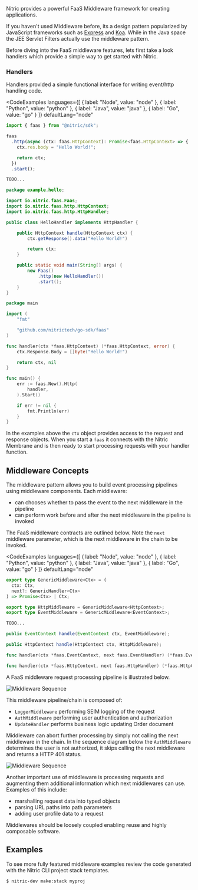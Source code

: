 Nitric provides a powerful FaaS Middleware framework for creating applications.  

If you haven't used Middleware before, its a design pattern popularized by JavaScript frameworks such as [Express](https://expressjs.com/) and [Koa](https://koajs.com/). While in the Java space the JEE Servlet Filters actually use the middleware pattern.

Before diving into the FaaS middleware features, lets first take a look handlers which provide a simple way to get started with Nitric.

### Handlers

Handlers provided a simple functional interface for writing event/http handling code.

<CodeExamples
	languages={[
	{
		label: "Node",
		value: "node"
	},
	{
		label: "Python",
		value: "python"
	},
	{
		label: "Java",
		value: "java"
	},
	{
		label: "Go",
		value: "go"
	}
	]}
	defaultLang="node"
>
<CodeExample lang="node">

```typescript
import { faas } from "@nitric/sdk";

faas
  .http(async (ctx: faas.HttpContext): Promise<faas.HttpContext> => {
    ctx.res.body = "Hello World!";

    return ctx;
  })
  .start();
```

</CodeExample>
<CodeExample lang="python">

```python
TODO...
````

</CodeExample>
<CodeExample lang="java">

```java
package example.hello;

import io.nitric.faas.Faas;
import io.nitric.faas.http.HttpContext;
import io.nitric.faas.http.HttpHandler;

public class HelloHandler implements HttpHandler {

    public HttpContext handle(HttpContext ctx) {
        ctx.getResponse().data("Hello World!")

        return ctx;
    }

    public static void main(String[] args) {
        new Faas()
            .http(new HelloHandler())
            .start();
    }
}
```

</CodeExample>
<CodeExample lang="go">

```go
package main

import (
	"fmt"

	"github.com/nitrictech/go-sdk/faas"
)

func handler(ctx *faas.HttpContext) (*faas.HttpContext, error) {
	ctx.Response.Body = []byte("Hello World!")

	return ctx, nil
}

func main() {
	err := faas.New().Http(
		handler,
	).Start()

	if err != nil {
		fmt.Println(err)
	}
}
```

</CodeExample>
</CodeExamples>

In the examples above the `ctx` object  provides access to the request and response objects.  When you start a `faas` it connects with the Nitric Membrane and is then ready to start processing requests with your handler function.


## Middleware Concepts

The middleware pattern allows you to build event processing pipelines using middleware components. Each middleware:
* can chooses whether to pass the event to the next middleware in the pipeline
* can perform work before and after the next middleware in the pipeline is invoked

The FaaS middleware contracts are outlined below. Note the `next` middleware parameter, which is the next middleware in the chain to be invoked.

<CodeExamples
	languages={[
	{
		label: "Node",
		value: "node"
	},
	{
		label: "Python",
		value: "python"
	},
	{
		label: "Java",
		value: "java"
	},
	{
		label: "Go",
		value: "go"
	}
	]}
	defaultLang="node"
>
<CodeExample lang="node">

```typescript
export type GenericMiddleware<Ctx> = (
  ctx: Ctx,
  next?: GenericHandler<Ctx>
) => Promise<Ctx> | Ctx;

export type HttpMiddleware = GenericMiddleware<HttpContext>;
export type EventMiddleware = GenericMiddleware<EventContext>;
```

</CodeExample>
<CodeExample lang="python">

```python
TODO...
````

</CodeExample>
<CodeExample lang="java">

```java
public EventContext handle(EventContext ctx, EventMiddleware);

public HttpContext handle(HttpContext ctx, HttpMiddleware);
```

</CodeExample>
<CodeExample lang="go">

```go
func handler(ctx *faas.EventContext, next faas.EventHandler) (*faas.EventContext, error)

func handler(ctx *faas.HttpContext, next faas.HttpHandler) (*faas.HttpContext, error)
```

</CodeExample>
</CodeExamples>

A FaaS middleware request processing pipeline is illustrated below.

<img
  src="../../../assets/img/middleware-1.svg"
  alt="Middleware Sequence"
/>

This middleware pipeline/chain is composed of:
* `LoggerMiddleware` performing SEIM logging of the request
* `AuthMiddleware` performing user authentication and authorization
* `UpdateHandler` performs business logic updating Order document

Middleware can abort further processing by simply not calling the next middleware in the chain.  In the sequence diagram below the `AuthMiddleware` determines the user is not authorized, it skips calling the next middleware and returns a HTTP 401 status.

<img
  src="../../../assets/img/middleware-2.svg"
  alt="Middleware Sequence"
/>

Another important use of middleware is processing requests and augmenting them additional information which next middlewares can use. Examples of this include:
* marshalling request data into typed objects
* parsing URL paths into path parameters
* adding user profile data to a request 

Middlewares should be loosely coupled enabling reuse and highly composable software.

## Examples

To see more fully featured middleware examples review the code generated with the Nitric CLI project stack templates.

```bash
$ nitric-dev make:stack myproj
```